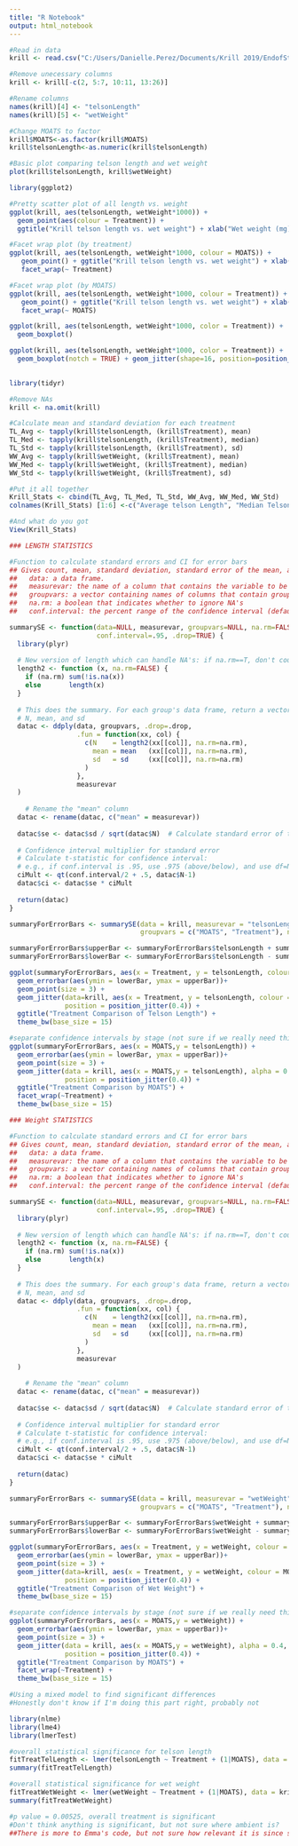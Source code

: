 ---
title: "R Notebook"
output: html_notebook
---
```{r Read data in, base plot}
#Read in data
krill <- read.csv("C:/Users/Danielle.Perez/Documents/Krill 2019/EndofStudyKrill_organizedbyFASTINGhours.csv")

#Remove unecessary columns
krill <- krill[-c(2, 5:7, 10:11, 13:26)]

#Rename columns
names(krill)[4] <- "telsonLength"
names(krill)[5] <- "wetWeight"

#Change MOATS to factor
krill$MOATS<-as.factor(krill$MOATS)
krill$telsonLength<-as.numeric(krill$telsonLength)

#Basic plot comparing telson length and wet weight
plot(krill$telsonLength, krill$wetWeight)
```

```{r ggplot, yo}
library(ggplot2)

#Pretty scatter plot of all length vs. weight
ggplot(krill, aes(telsonLength, wetWeight*1000)) + 
  geom_point(aes(colour = Treatment)) +
  ggtitle("Krill telson length vs. wet weight") + xlab("Wet weight (mg)") + ylab("Telson length (mm)")

#Facet wrap plot (by treatment)
ggplot(krill, aes(telsonLength, wetWeight*1000, colour = MOATS)) + 
   geom_point() + ggtitle("Krill telson length vs. wet weight") + xlab("Telson length (mm)") + ylab("Wet weight (mg)") +
   facet_wrap(~ Treatment)

#Facet wrap plot (by MOATS)
ggplot(krill, aes(telsonLength, wetWeight*1000, colour = Treatment)) + 
   geom_point() + ggtitle("Krill telson length vs. wet weight") + xlab("Telson length (mm)") + ylab("Wet weight (mg)") +
   facet_wrap(~ MOATS)

```

```{r just some boxplots}

ggplot(krill, aes(telsonLength, wetWeight*1000, color = Treatment)) +
  geom_boxplot()

ggplot(krill, aes(telsonLength, wetWeight*1000, color = Treatment)) + 
  geom_boxplot(notch = TRUE) + geom_jitter(shape=16, position=position_jitter(0.2))
 
```

```{r Stats, yo}
library(tidyr)

#Remove NAs
krill <- na.omit(krill)

#Calculate mean and standard deviation for each treatment
TL_Avg <- tapply(krill$telsonLength, (krill$Treatment), mean)
TL_Med <- tapply(krill$telsonLength, (krill$Treatment), median)
TL_Std <- tapply(krill$telsonLength, (krill$Treatment), sd)
WW_Avg <- tapply(krill$wetWeight, (krill$Treatment), mean)
WW_Med <- tapply(krill$wetWeight, (krill$Treatment), median)
WW_Std <- tapply(krill$wetWeight, (krill$Treatment), sd)

#Put it all together
Krill_Stats <- cbind(TL_Avg, TL_Med, TL_Std, WW_Avg, WW_Med, WW_Std)
colnames(Krill_Stats) [1:6] <-c("Average telson Length", "Median Telson Length", "Telson Length SD", "Average Wet Weight", "Median Wet Weight", "Wet Weight SD")

#And what do you got
View(Krill_Stats)
```

```{r Cannibalizing Emmas code for telson length}
### LENGTH STATISTICS

#Function to calculate standard errors and CI for error bars
## Gives count, mean, standard deviation, standard error of the mean, and confidence interval (default 95%).
##   data: a data frame.
##   measurevar: the name of a column that contains the variable to be summarized
##   groupvars: a vector containing names of columns that contain grouping variables
##   na.rm: a boolean that indicates whether to ignore NA's
##   conf.interval: the percent range of the confidence interval (default is 95%)

summarySE <- function(data=NULL, measurevar, groupvars=NULL, na.rm=FALSE,
                      conf.interval=.95, .drop=TRUE) {
  library(plyr)
  
  # New version of length which can handle NA's: if na.rm==T, don't count them
  length2 <- function (x, na.rm=FALSE) {
    if (na.rm) sum(!is.na(x))
    else       length(x)
  }
  
  # This does the summary. For each group's data frame, return a vector with
  # N, mean, and sd
  datac <- ddply(data, groupvars, .drop=.drop,
                 .fun = function(xx, col) {
                   c(N    = length2(xx[[col]], na.rm=na.rm),
                     mean = mean   (xx[[col]], na.rm=na.rm),
                     sd   = sd     (xx[[col]], na.rm=na.rm)
                   )
                 },
                 measurevar
  )
  
    # Rename the "mean" column    
  datac <- rename(datac, c("mean" = measurevar))
  
  datac$se <- datac$sd / sqrt(datac$N)  # Calculate standard error of the mean
  
  # Confidence interval multiplier for standard error
  # Calculate t-statistic for confidence interval: 
  # e.g., if conf.interval is .95, use .975 (above/below), and use df=N-1
  ciMult <- qt(conf.interval/2 + .5, datac$N-1)
  datac$ci <- datac$se * ciMult
  
  return(datac)
}

summaryForErrorBars <- summarySE(data = krill, measurevar = "telsonLength", 
                                 groupvars = c("MOATS", "Treatment"), na.rm = TRUE)

summaryForErrorBars$upperBar <- summaryForErrorBars$telsonLength + summaryForErrorBars$ci
summaryForErrorBars$lowerBar <- summaryForErrorBars$telsonLength - summaryForErrorBars$ci

ggplot(summaryForErrorBars, aes(x = Treatment, y = telsonLength, colour = MOATS)) +
  geom_errorbar(aes(ymin = lowerBar, ymax = upperBar))+
  geom_point(size = 3) +
  geom_jitter(data=krill, aes(x = Treatment, y = telsonLength, colour = MOATS), alpha = 0.4,
              position = position_jitter(0.4)) +
  ggtitle("Treatment Comparison of Telson Length") + 
  theme_bw(base_size = 15) 

#separate confidence intervals by stage (not sure if we really need this or not)
ggplot(summaryForErrorBars, aes(x = MOATS,y = telsonLength)) +
  geom_errorbar(aes(ymin = lowerBar, ymax = upperBar))+
  geom_point(size = 3) +
  geom_jitter(data = krill, aes(x = MOATS,y = telsonLength), alpha = 0.4,
              position = position_jitter(0.4)) +
  ggtitle("Treatment Comparison by MOATS") + 
  facet_wrap(~Treatment) + 
  theme_bw(base_size = 15)
```

```{r Do the same thing for weight?}
### Weight STATISTICS

#Function to calculate standard errors and CI for error bars
## Gives count, mean, standard deviation, standard error of the mean, and confidence interval (default 95%).
##   data: a data frame.
##   measurevar: the name of a column that contains the variable to be summarized
##   groupvars: a vector containing names of columns that contain grouping variables
##   na.rm: a boolean that indicates whether to ignore NA's
##   conf.interval: the percent range of the confidence interval (default is 95%)

summarySE <- function(data=NULL, measurevar, groupvars=NULL, na.rm=FALSE,
                      conf.interval=.95, .drop=TRUE) {
  library(plyr)
  
  # New version of length which can handle NA's: if na.rm==T, don't count them
  length2 <- function (x, na.rm=FALSE) {
    if (na.rm) sum(!is.na(x))
    else       length(x)
  }
  
  # This does the summary. For each group's data frame, return a vector with
  # N, mean, and sd
  datac <- ddply(data, groupvars, .drop=.drop,
                 .fun = function(xx, col) {
                   c(N    = length2(xx[[col]], na.rm=na.rm),
                     mean = mean   (xx[[col]], na.rm=na.rm),
                     sd   = sd     (xx[[col]], na.rm=na.rm)
                   )
                 },
                 measurevar
  )
  
    # Rename the "mean" column    
  datac <- rename(datac, c("mean" = measurevar))
  
  datac$se <- datac$sd / sqrt(datac$N)  # Calculate standard error of the mean
  
  # Confidence interval multiplier for standard error
  # Calculate t-statistic for confidence interval: 
  # e.g., if conf.interval is .95, use .975 (above/below), and use df=N-1
  ciMult <- qt(conf.interval/2 + .5, datac$N-1)
  datac$ci <- datac$se * ciMult
  
  return(datac)
}

summaryForErrorBars <- summarySE(data = krill, measurevar = "wetWeight", 
                                 groupvars = c("MOATS", "Treatment"), na.rm = TRUE)

summaryForErrorBars$upperBar <- summaryForErrorBars$wetWeight + summaryForErrorBars$ci
summaryForErrorBars$lowerBar <- summaryForErrorBars$wetWeight - summaryForErrorBars$ci

ggplot(summaryForErrorBars, aes(x = Treatment, y = wetWeight, colour = MOATS)) +
  geom_errorbar(aes(ymin = lowerBar, ymax = upperBar))+
  geom_point(size = 3) +
  geom_jitter(data=krill, aes(x = Treatment, y = wetWeight, colour = MOATS), alpha = 0.4,
              position = position_jitter(0.4)) +
  ggtitle("Treatment Comparison of Wet Weight") + 
  theme_bw(base_size = 15) 

#separate confidence intervals by stage (not sure if we really need this or not)
ggplot(summaryForErrorBars, aes(x = MOATS,y = wetWeight)) +
  geom_errorbar(aes(ymin = lowerBar, ymax = upperBar))+
  geom_point(size = 3) +
  geom_jitter(data = krill, aes(x = MOATS,y = wetWeight), alpha = 0.4,
              position = position_jitter(0.4)) +
  ggtitle("Treatment Comparison by MOATS") + 
  facet_wrap(~Treatment) + 
  theme_bw(base_size = 15)
```

```{r Repeated measures analysis}
#Using a mixed model to find significant differences
#Honestly don't know if I'm doing this part right, probably not

library(nlme)
library(lme4)
library(lmerTest)

#overall statistical significance for telson length
fitTreatTelLength <- lmer(telsonLength ~ Treatment + (1|MOATS), data = krill)
summary(fitTreatTelLength)

#overall statistical significance for wet weight
fitTreatWetWeight <- lmer(wetWeight ~ Treatment + (1|MOATS), data = krill)
summary(fitTreatWetWeight)

#p value = 0.00525, overall treatment is significant
#Don't think anything is significant, but not sure where ambient is?
##There is more to Emma's code, but not sure how relevant it is since she was looking at stage as well as cL at different treatments##
```

